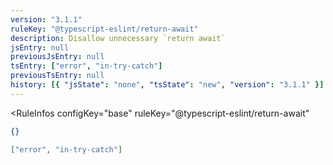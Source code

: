 ```yaml
---
version: "3.1.1"
ruleKey: "@typescript-eslint/return-await"
description: Disallow unnecessary `return await`
jsEntry: null
previousJsEntry: null
tsEntry: ["error", "in-try-catch"]
previousTsEntry: null
history: [{ "jsState": "none", "tsState": "new", "version": "3.1.1" }]
---
```


<RuleInfos 
  configKey="base" 
  ruleKey="@typescript-eslint/return-await" 
>

```json
{}
```

```json
["error", "in-try-catch"]
```

</RuleInfos>
